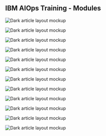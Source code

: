 


<PageDescription>

## IBM AIOps Training - Modules

</PageDescription>



<Row>

<Column colMd={3} colLg={3} noGutterMdLeft>
<ArticleCard
title="Introduction "
href="/01-introduction/01-introduction"
readTime="  15 min"
actionIcon="arrowRight">

![Dark article layout mockup](../images/cards/intro.png)

</ArticleCard>

</Column>
<Column colMd={3} colLg={3} noGutterMdLeft>
<ArticleCard
title="Prerequisites"
href="/02-prerequisites/02-prerequisites-03"
readTime="30 min"
actionIcon="arrowRight">

![Dark article layout mockup](../images/cards/prereq.png)

</ArticleCard>

</Column>
<Column colMd={3} colLg={3} noGutterMdLeft>
<ArticleCard
title="Installing the Operator"
href="/03-installing-operator/03-installing-operator-02"
readTime="15 min"
actionIcon="arrowRight">

![Dark article layout mockup](../images/cards/operator.png)

</ArticleCard>

</Column>
<Column colMd={3} colLg={3} noGutterMdLeft>
<ArticleCard
title="Installing AIManager"
href="/04-installing-aimanager/04-installing-aimanager-01"
readTime="120 min"
actionIcon="arrowRight">

![Dark article layout mockup](../images/cards/aimanager.png)

</ArticleCard>

</Column>
<Column colMd={3} colLg={3} noGutterMdLeft>
<ArticleCard
title="Installing Training resources"
href="/05-installing-training-resources/05-installing-training-resources-01"
readTime="45 min"
actionIcon="arrowRight">

![Dark article layout mockup](../images/cards/training.png)

</ArticleCard>

</Column>
<Column colMd={3} colLg={3} noGutterMdLeft>
<ArticleCard
title="Configure AIManager"
href="/06-configure-aimanager/06-configure-aimanager-01"
readTime="180 min"
actionIcon="arrowRight">

![Dark article layout mockup](../images/cards/story.png)

</ArticleCard>

</Column>
<Column colMd={3} colLg={3} noGutterMdLeft>
<ArticleCard
title="Train the Models"
href="/07-train-the-models/07-train-the-models-01"
readTime="30 min"
actionIcon="arrowRight">

![Dark article layout mockup](../images/cards/models.png)

</ArticleCard>

</Column>
<Column colMd={3} colLg={3} noGutterMdLeft>
<ArticleCard
title="Test And Demo"
href="/08-test-and-demo/08-test-and-demo-01"
readTime="30 min"
actionIcon="arrowRight">

![Dark article layout mockup](../images/cards/dash.png)

</ArticleCard>

</Column>
<Column colMd={3} colLg={3} noGutterMdLeft>
<ArticleCard
title="Configure Instana (optional)"
href="/09-configure-instana/09-configure-instana-01"
readTime="30 min"
actionIcon="arrowRight">

![Dark article layout mockup](../images/cards/instana.png)

</ArticleCard>

</Column>
<Column colMd={3} colLg={3} noGutterMdLeft>
<ArticleCard
title="Configure Slack (optional)"
href="/10-configure-slack/10-configure-slack-01"
readTime="60 min"
actionIcon="arrowRight">

![Dark article layout mockup](../images/cards/slack.png)

</ArticleCard>

</Column>
<Column colMd={3} colLg={3} noGutterMdLeft>
<ArticleCard
title="Configure ServiceNow (optional)"
href="/11-configure-servicenow/11-configure-servicenow-01"
readTime="60 min"
actionIcon="arrowRight">

![Dark article layout mockup](../images/cards/snow.png)

</ArticleCard>

</Column>
<Column colMd={3} colLg={3} noGutterMdLeft>
<ArticleCard
title="Troubleshooting"
href="/50-troubleshooting/50-troubleshooting-01"
actionIcon="arrowRight">

![Dark article layout mockup](../images/Article_06.png)

</ArticleCard>

</Column>
</Row>
